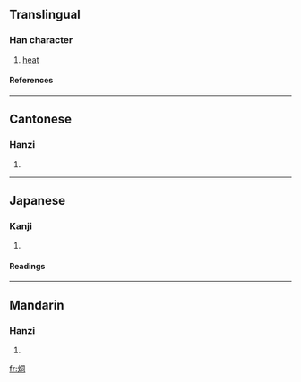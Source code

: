 ==Translingual==
===Han character===
{{Han char|rn=86|rad=火|as=06|sn=10|four=9782<sub>0</sub>|canj=火月一口 (FBMR)}}
# [[heat]]
====References====
{{Han ref|kx=0670.100|dkj=19005|dj=1079.060|hdz=32199.110|uh=70D4|ud=28884|bh=D275|bd=53877}}

----
==Cantonese==
===Hanzi===
{{yue-hanzi|jyut=|y=tung4}}
# {{defn|Cantonese}}

----
==Japanese==
===Kanji===
{{ja-kanji|grade=|rs=火06}}
# {{defn|Japanese}} 
====Readings====
{{ja-readings|on=[[とう]] (tō), [[ず]] (zu)|kun=[[あつい]] (atsui)}}

----
==Mandarin==
===Hanzi===
{{cmn-hanzi|pin=[[tóng]] (tong2)|wg=t'ung<sup>2</sup>}}
# {{defn|Mandarin}}

[[fr:烔]]